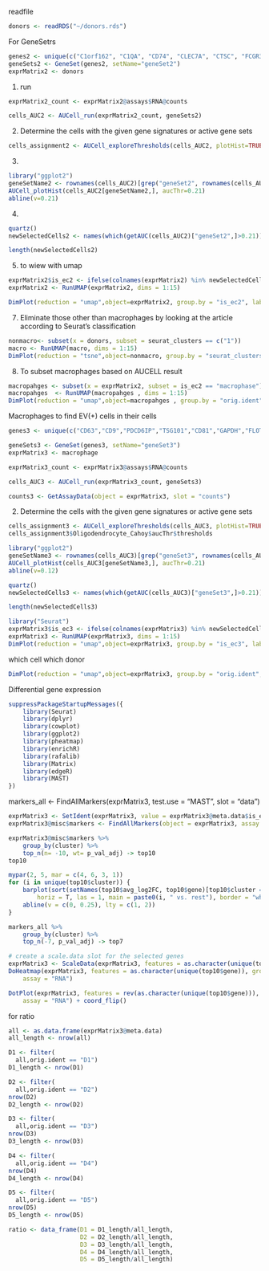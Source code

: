 

readfile
```r
donors <- readRDS("~/donors.rds")
```


For GeneSetrs

```r
genes2 <- unique(c("C1orf162", "C1QA", "CD74", "CLEC7A", "CTSC", "FCGR3A", "FN1", "GSTO1", "LIPA", "MARCH1", "NCF2", "S100A4", "SLC11A1", "TNFSF13B", "CD14", "CD68", "TFRC", "FCGR1A", "CCR5", "FCGR3A", "IL6", "APOC1", "CD163", "MRC1", "CD163", "CTSL", "CD5L", "GSDMD"))
geneSets2 <- GeneSet(genes2, setName="geneSet2")
exprMatrix2 <- donors
```

1. run
```r

exprMatrix2_count <- exprMatrix2@assays$RNA@counts

cells_AUC2 <- AUCell_run(exprMatrix2_count, geneSets2)

```


2. Determine the cells with the given gene signatures or active gene sets
```r
cells_assignment2 <- AUCell_exploreThresholds(cells_AUC2, plotHist=TRUE, assign=TRUE)

```

3.
```r
library("ggplot2")
geneSetName2 <- rownames(cells_AUC2)[grep("geneSet2", rownames(cells_AUC2))]
AUCell_plotHist(cells_AUC2[geneSetName2,], aucThr=0.21)
abline(v=0.21)


```


4.
```r
quartz()
newSelectedCells2 <- names(which(getAUC(cells_AUC2)["geneSet2",]>0.21))

length(newSelectedCells2)
```



5. to wiew with umap
```r

exprMatrix2$is_ec2 <- ifelse(colnames(exprMatrix2) %in% newSelectedCells2, "macrophase", "non_macrophase")
exprMatrix2 <- RunUMAP(exprMatrix2, dims = 1:15)

DimPlot(reduction = "umap",object=exprMatrix2, group.by = "is_ec2", label = TRUE)

```


7. Eliminate those other than macrophages by looking at the article according to Seurat's classification
```r

nonmacro<- subset(x = donors, subset = seurat_clusters == c("1"))
macro <- RunUMAP(macro, dims = 1:15)
DimPlot(reduction = "tsne",object=nonmacro, group.by = "seurat_clusters", label = TRUE)

```



8. To subset macrophages based on AUCELL result
```r
macropahges <- subset(x = exprMatrix2, subset = is_ec2 == "macrophase")
macropahges  <- RunUMAP(macropahges , dims = 1:15)
DimPlot(reduction = "umap",object=macropahges , group.by = "orig.ident", label = TRUE)
```


Macrophages to find EV(+) cells in their cells
```r
genes3 <- unique(c("CD63","CD9","PDCD6IP","TSG101","CD81","GAPDH","FLOT1","ACTB","ANXA2","SDCBP","HSP90AA1","HSPA8","ANXA5","ENO1","PKM","HSP90AB1","YWHAZ","PGK1","YWHAE","FLOT2","ANXA1","VCP","PPIA","EEF1A1","ALB","ALDOA","ITGB1","MYH9","CLTC","TPI1","CFL1","EEF2","MSN","GNB1","PRDX1","ANXA6","SLC3A2","EZR","LDHA","LDHB","Bsg","Cdc42","PFN1","ATP1A1","ACTN4","HSPA1A","FLNA","YWHAB","GNAI2","YWHAQ","FASN","CLIC1","PRDX2","GSN","CCT2","RAB5C","HIST1H4A","RAP1B","GNB2","LGALS3BP","YWHAG","RAB10","HLA-A","ACTN1","ANXA7","FN1","TFRC","ran","GDI2","CCT3","AHCY","HSPA5","CCT4","ACLY","C3","Uba1","ANXA11","TUBB4B","KPNB1","CAP1","Rac1","MFGE8","TCP1","RHOA","TLN1","CCT6A","GNAS","Cct5","Rala","EHD1","CCT8","PGAM1","IQGAP1","VCL","GPI", "EIF4A1","RAB7A","EEF1G","ADAM10","A2M"))

geneSets3 <- GeneSet(genes3, setName="geneSet3")
exprMatrix3 <- macrophage
```

```r
exprMatrix3_count <- exprMatrix3@assays$RNA@counts

cells_AUC3 <- AUCell_run(exprMatrix3_count, geneSets3)
```

```r

counts3 <- GetAssayData(object = exprMatrix3, slot = "counts")

```


2. Determine the cells with the given gene signatures or active gene sets
```r
cells_assignment3 <- AUCell_exploreThresholds(cells_AUC3, plotHist=TRUE, assign=TRUE)
cells_assignment3$Oligodendrocyte_Cahoy$aucThr$thresholds
```

```r
library("ggplot2")
geneSetName3 <- rownames(cells_AUC3)[grep("geneSet3", rownames(cells_AUC3))]
AUCell_plotHist(cells_AUC3[geneSetName3,], aucThr=0.21)
abline(v=0.12)


```

```r
quartz()
newSelectedCells3 <- names(which(getAUC(cells_AUC3)["geneSet3",]>0.21))

length(newSelectedCells3)
```


```r
library("Seurat")
exprMatrix3$is_ec3 <- ifelse(colnames(exprMatrix3) %in% newSelectedCells3, "EV", "non_EV")
exprMatrix3 <- RunUMAP(exprMatrix3, dims = 1:15)
DimPlot(reduction = "umap",object=exprMatrix3, group.by = "is_ec3", label = TRUE)


```


which cell which donor
```r
DimPlot(reduction = "umap",object=exprMatrix3, group.by = "orig.ident", label = TRUE)
```



Differential gene expression

```r

suppressPackageStartupMessages({
    library(Seurat)
    library(dplyr)
    library(cowplot)
    library(ggplot2)
    library(pheatmap)
    library(enrichR)
    library(rafalib)
    library(Matrix)
    library(edgeR)
    library(MAST)
})
```


markers_all <- FindAllMarkers(exprMatrix3, test.use = "MAST", slot = "data")
```r
exprMatrix3 <- SetIdent(exprMatrix3, value = exprMatrix3@meta.data$is_ec3)
exprMatrix3@misc$markers <- FindAllMarkers(object = exprMatrix3, assay = 'RNA',only.pos = TRUE, test.use = 'MAST')
```


```r
exprMatrix3@misc$markers %>%
    group_by(cluster) %>%
    top_n(n= -10, wt= p_val_adj) -> top10
top10
```


```r
mypar(2, 5, mar = c(4, 6, 3, 1))
for (i in unique(top10$cluster)) {
    barplot(sort(setNames(top10$avg_log2FC, top10$gene)[top10$cluster == i], F),
        horiz = T, las = 1, main = paste0(i, " vs. rest"), border = "white", yaxs = "i")
    abline(v = c(0, 0.25), lty = c(1, 2))
}
```


```r
markers_all %>%
    group_by(cluster) %>%
    top_n(-7, p_val_adj) -> top7

# create a scale.data slot for the selected genes
exprMatrix3 <- ScaleData(exprMatrix3, features = as.character(unique(top10$gene)), assay = "RNA")
DoHeatmap(exprMatrix3, features = as.character(unique(top10$gene)), group.by = "is_ec3",
    assay = "RNA")
```

```r
DotPlot(exprMatrix3, features = rev(as.character(unique(top10$gene))), group.by = "is_ec3",
    assay = "RNA") + coord_flip()
```

for ratio
```r

all <- as.data.frame(exprMatrix3@meta.data)
all_length <- nrow(all)

D1 <- filter(
  all,orig.ident == "D1")
D1_length <- nrow(D1)

D2 <- filter(
  all,orig.ident == "D2")
nrow(D2)
D2_length <- nrow(D2)

D3 <- filter(
  all,orig.ident == "D3")
nrow(D3)
D3_length <- nrow(D3)

D4 <- filter(
  all,orig.ident == "D4")
nrow(D4)
D4_length <- nrow(D4)

D5 <- filter(
  all,orig.ident == "D5")
nrow(D5)
D5_length <- nrow(D5)

ratio <- data_frame(D1 = D1_length/all_length,
                    D2 = D2_length/all_length,
                    D3 = D3_length/all_length,
                    D4 = D4_length/all_length,
                    D5 = D5_length/all_length)
```


